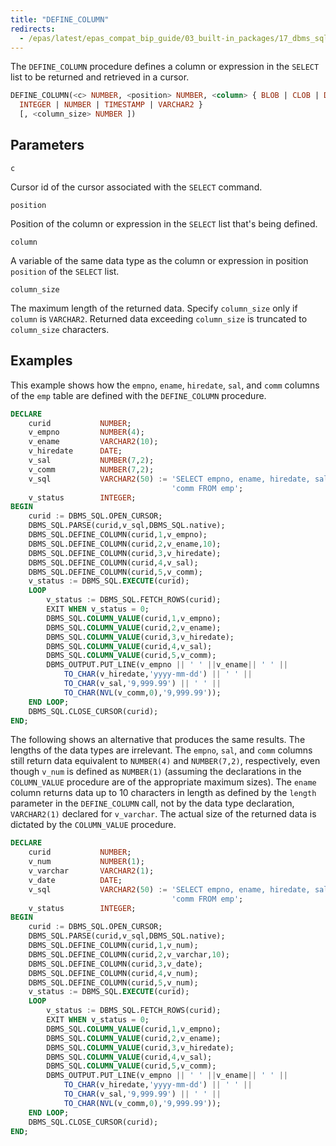 ```yaml
---
title: "DEFINE_COLUMN"
redirects:
  - /epas/latest/epas_compat_bip_guide/03_built-in_packages/17_dbms_sql/08_define_column/ #generated for docs/epas/reorg-role-use-case-mode
---
```


The `DEFINE_COLUMN` procedure defines a column or expression in the `SELECT` list to be returned and retrieved in a cursor.

```sql
DEFINE_COLUMN(<c> NUMBER, <position> NUMBER, <column> { BLOB | CLOB | DATE | FLOAT | 
  INTEGER | NUMBER | TIMESTAMP | VARCHAR2 }
  [, <column_size> NUMBER ])
```

## Parameters

`c`

 Cursor id of the cursor associated with the `SELECT` command.

`position`

 Position of the column or expression in the `SELECT` list that's being defined.

`column`

 A variable of the same data type as the column or expression in position `position` of the `SELECT` list.

`column_size`

 The maximum length of the returned data. Specify `column_size` only if `column` is `VARCHAR2`. Returned data exceeding `column_size` is truncated to `column_size` characters.

## Examples

This example shows how the `empno`, `ename`, `hiredate`, `sal`, and `comm` columns of the `emp` table are defined with the `DEFINE_COLUMN` procedure.

```sql
DECLARE
    curid           NUMBER;
    v_empno         NUMBER(4);
    v_ename         VARCHAR2(10);
    v_hiredate      DATE;
    v_sal           NUMBER(7,2);
    v_comm          NUMBER(7,2);
    v_sql           VARCHAR2(50) := 'SELECT empno, ename, hiredate, sal, ' ||
                                    'comm FROM emp';
    v_status        INTEGER;
BEGIN
    curid := DBMS_SQL.OPEN_CURSOR;
    DBMS_SQL.PARSE(curid,v_sql,DBMS_SQL.native);
    DBMS_SQL.DEFINE_COLUMN(curid,1,v_empno);
    DBMS_SQL.DEFINE_COLUMN(curid,2,v_ename,10);
    DBMS_SQL.DEFINE_COLUMN(curid,3,v_hiredate);
    DBMS_SQL.DEFINE_COLUMN(curid,4,v_sal);
    DBMS_SQL.DEFINE_COLUMN(curid,5,v_comm);
    v_status := DBMS_SQL.EXECUTE(curid); 
	LOOP        
        v_status := DBMS_SQL.FETCH_ROWS(curid);
		EXIT WHEN v_status = 0;
        DBMS_SQL.COLUMN_VALUE(curid,1,v_empno);
		DBMS_SQL.COLUMN_VALUE(curid,2,v_ename);
		DBMS_SQL.COLUMN_VALUE(curid,3,v_hiredate);
		DBMS_SQL.COLUMN_VALUE(curid,4,v_sal);
		DBMS_SQL.COLUMN_VALUE(curid,5,v_comm);
		DBMS_OUTPUT.PUT_LINE(v_empno || ' ' ||v_ename|| ' ' ||
            TO_CHAR(v_hiredate,'yyyy-mm-dd') || ' ' ||
            TO_CHAR(v_sal,'9,999.99') || ' ' ||
            TO_CHAR(NVL(v_comm,0),'9,999.99'));
	END LOOP;
    DBMS_SQL.CLOSE_CURSOR(curid); 
END;
```

The following shows an alternative that produces the same results. The lengths of the data types are irrelevant. The `empno`, `sal`, and `comm` columns still return data equivalent to `NUMBER(4)` and `NUMBER(7,2)`, respectively, even though `v_num` is defined as `NUMBER(1)` (assuming the declarations in the `COLUMN_VALUE` procedure are of the appropriate maximum sizes). The `ename` column returns data up to 10 characters in length as defined by the `length` parameter in the `DEFINE_COLUMN` call, not by the data type declaration, `VARCHAR2(1)` declared for `v_varchar`. The actual size of the returned data is dictated by the `COLUMN_VALUE` procedure.

```sql
DECLARE
    curid           NUMBER;
    v_num           NUMBER(1);
    v_varchar       VARCHAR2(1);
    v_date          DATE;
    v_sql           VARCHAR2(50) := 'SELECT empno, ename, hiredate, sal, ' ||
                                    'comm FROM emp';
    v_status        INTEGER;
BEGIN
    curid := DBMS_SQL.OPEN_CURSOR;
    DBMS_SQL.PARSE(curid,v_sql,DBMS_SQL.native);
    DBMS_SQL.DEFINE_COLUMN(curid,1,v_num);
    DBMS_SQL.DEFINE_COLUMN(curid,2,v_varchar,10);
    DBMS_SQL.DEFINE_COLUMN(curid,3,v_date);
    DBMS_SQL.DEFINE_COLUMN(curid,4,v_num);
    DBMS_SQL.DEFINE_COLUMN(curid,5,v_num);
    v_status := DBMS_SQL.EXECUTE(curid); 
	LOOP
		v_status := DBMS_SQL.FETCH_ROWS(curid);
		EXIT WHEN v_status = 0;
        DBMS_SQL.COLUMN_VALUE(curid,1,v_empno);
		DBMS_SQL.COLUMN_VALUE(curid,2,v_ename);
		DBMS_SQL.COLUMN_VALUE(curid,3,v_hiredate);
		DBMS_SQL.COLUMN_VALUE(curid,4,v_sal);
		DBMS_SQL.COLUMN_VALUE(curid,5,v_comm);
		DBMS_OUTPUT.PUT_LINE(v_empno || ' ' ||v_ename|| ' ' ||
            TO_CHAR(v_hiredate,'yyyy-mm-dd') || ' ' ||
            TO_CHAR(v_sal,'9,999.99') || ' ' ||
            TO_CHAR(NVL(v_comm,0),'9,999.99'));
	END LOOP;
    DBMS_SQL.CLOSE_CURSOR(curid);                    
END;
```
